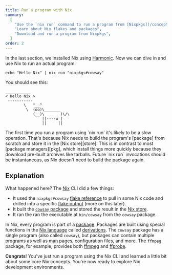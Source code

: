 ```yaml
---
title: Run a program with Nix
summary:
  [
    "Use the `nix run` command to run a program from [Nixpkgs](/concepts/nixpkgs)",
    "Learn about Nix flakes and packages",
    "Download and run a program from Nixpkgs",
  ]
order: 2
---
```


In the last section, we installed Nix using [Harmonic].
Now we can dive in and use Nix to run an actual program:

```shell
echo "Hello Nix" | nix run "nixpkgs#cowsay"
```

You should see this:

```shell
___________
< Hello Nix >
 -----------
        \   ^__^
         \  (oo)\_______
            (__)\       )\/\
                ||----w |
                ||     ||
```

<Admonition type="warning" title="This could take a while" id="nix-run-loading" client:load>
The first time you run a program using `nix run` it's likely to be a slow operation.
That's because Nix needs to build the program's [package] from scratch and store it in the [Nix store][store].
This is in contrast to most [package managers][pkg], which install things more quickly because they download pre-built archives like tarballs.
Future `nix run` invocations should be instantaneous, as Nix doesn't need to build the package again.
</Admonition>

## Explanation

What happened here? The [Nix] CLI did a few things:

* It used the `nixpkgs#cowsay` [flake reference][flakes] to pull in some Nix code and drilled into a specific [flake output][output] (more on this later).
* It built the [`cowsay` package][cowsay] and stored the result in the [Nix store][store].
* It ran the ran the executable at `bin/cowsay` from the `cowsay` package.

In Nix, every program is part of a [package].
Packages are built using special functions in the [Nix language][lang] called [derivations].
The `cowsay` package has a single program (also called `cowsay`), but packages can contain multiple programs as well as man pages, configuration files, and more.
The [`ffmpeg`][ffmpeg-pkg] package, for example, provides both [ffmpeg] and [ffprobe].

**Congrats**!
You've just run a program using the Nix CLI and learned a little bit about some core Nix concepts.
You're now ready to explore Nix development environments.

[cowsay]: https://github.com/NixOS/nixpkgs/blob/master/pkgs/tools/misc/cowsay/default.nix
[derivations]: /concepts/derivations
[ffmpeg]: https://ffmpeg.org
[ffmpeg-pkg]: https://github.com/NixOS/nixpkgs/blob/master/pkgs/development/libraries/ffmpeg/generic.nix
[ffprobe]: https://ffmpeg.org/ffprobe.html
[flakes]: /concepts/flakes
[harmonic]: /concepts/harmonic
[lang]: /concepts/nix-language
[nix]: /concepts/nix
[output]: /concepts/flake-outputs
[package]: /concepts/package
[pkg]: /concepts/package-management
[store]: /concepts/nix-store
[symlinked]: https://en.wikipedia.org/wiki/Symbolic_link
